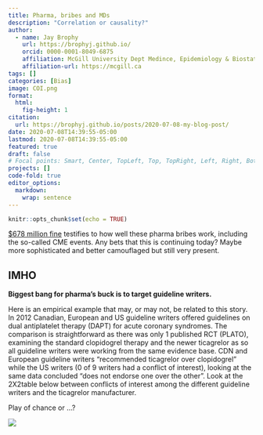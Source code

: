 ```yaml
---
title: Pharma, bribes and MDs
description: "Correlation or causality?"
author:
  - name: Jay Brophy
    url: https://brophyj.github.io/
    orcid: 0000-0001-8049-6875
    affiliation: McGill University Dept Medince, Epidemiology & Biostatistics
    affiliation-url: https://mcgill.ca 
tags: []
categories: [Bias]
image: COI.png
format: 
  html:
    fig-height: 1
citation: 
  url: https://brophyj.github.io/posts/2020-07-08-my-blog-post/ 
date: 2020-07-08T14:39:55-05:00
lastmod: 2020-07-08T14:39:55-05:00
featured: true
draft: false
# Focal points: Smart, Center, TopLeft, Top, TopRight, Left, Right, BottomLeft, Bottom, BottomRight.
projects: []
code-fold: true
editor_options: 
  markdown: 
    wrap: sentence
---
```


```r
knitr::opts_chunk$set(echo = TRUE)

```

[\$678 million fine](https://www.nbcnews.com/business/economy/it-was-his-dream-job-he-never-thought-he-d-n1232971) testifies to how well these pharma bribes work, including the so-called CME events.
Any bets that this is continuing today?
Maybe more sophisticated and better camouflaged but still very present.

::: callout-note
## IMHO

**Biggest bang for pharma’s buck is to target guideline writers.**
:::

Here is an empirical example that may, or may not, be related to this story.
In 2012 Canadian, European and US guideline writers offered guidelines on dual antiplatelet therapy (DAPT) for acute coronary syndromes.
The comparison is straightforward as there was only 1 published RCT (PLATO), examining the standard clopidogrel therapy and the newer ticagrelor as so all guideline writers were working from the same evidence base.
CDN and European guideline writers "recommended ticagrelor over clopidogrel" while the US writers (0 of 9 writers had a conflict of interest), looking at the same data concluded "does not endorse one over the other".
Look at the 2X2table below between conflicts of interest among the different guideline writers and the ticagrelor manufacturer.

Play of chance or ...?

![](COI.png)
